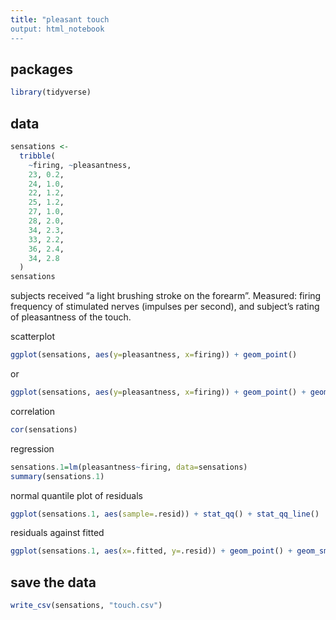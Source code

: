 ```yaml
---
title: "pleasant touch
output: html_notebook
---
```


## packages

```r
library(tidyverse)
```

## data

```r
sensations <- 
  tribble(
    ~firing, ~pleasantness,
    23, 0.2,
    24, 1.0,
    22, 1.2,
    25, 1.2,
    27, 1.0,
    28, 2.0,
    34, 2.3,
    33, 2.2,
    36, 2.4,
    34, 2.8
  )
sensations
```


subjects received "a light brushing stroke on the forearm". Measured: firing frequency of stimulated nerves (impulses per second), and subject's rating of pleasantness of the touch.

scatterplot

```r
ggplot(sensations, aes(y=pleasantness, x=firing)) + geom_point()
```

or

```r
ggplot(sensations, aes(y=pleasantness, x=firing)) + geom_point() + geom_smooth()
```


correlation

```r
cor(sensations)
```

regression

```r
sensations.1=lm(pleasantness~firing, data=sensations)
summary(sensations.1)
```

normal quantile plot of residuals

```r
ggplot(sensations.1, aes(sample=.resid)) + stat_qq() + stat_qq_line()
```

residuals against fitted

```r
ggplot(sensations.1, aes(x=.fitted, y=.resid)) + geom_point() + geom_smooth()
```

## save the data

```r
write_csv(sensations, "touch.csv")
```


